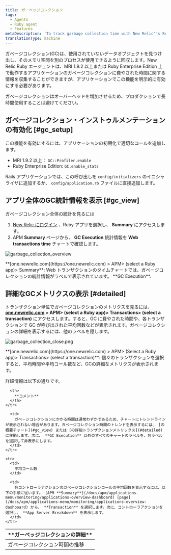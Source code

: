 ```yaml
---
title: ガーベッジコレクション
tags:
  - Agents
  - Ruby agent
  - Features
metaDescription: 'To track garbage collection time with New Relic''s Ruby agent, use GC::Profiler.enable (MRI 1.9.2 or higher) or GC.enable_stats (REE).'
translationType: machine
---
```




ガベージコレクション(GC)は、使用されていないデータオブジェクトを見つけ出し、そのメモリ空間を別のプロセスが使用できるように回収します。New Relic Ruby エージェントは、MRI 1.9.2 以上または Ruby Enterprise Edition 上で動作するアプリケーションのガベージコレクションに費やされた時間に関する情報を収集することができますが、アプリケーションでこの機能を明示的に有効にする必要があります。

<Callout variant="important">
  ガベージコレクションはオーバーヘッドを増加させるため、プロダクションで長時間使用することは避けてください。
</Callout>

## ガベージコレクション・インストゥルメンテーションの有効化 [#gc_setup]

この機能を有効にするには、アプリケーションの初期化で適切なコールを追加します。

* MRI 1.9.2 以上： `GC::Profiler.enable`
* Ruby Enterprise Edition: `GC.enable_stats`

Rails アプリケーションでは、この呼び出しを `config/initializers` のイニシャライザに追加するか、 `config/application.rb` ファイルに直接追加します。

## アプリ全体のGC統計情報を表示 [#gc_view]

ガベージコレクション全体の統計を見るには

1. [New Relic にログイン](https://one.newrelic.com/) 、Ruby アプリを選択し、 **Summary** にアクセスします。
2. APM **Summary** ページから、 **GC Execution** 統計情報を **Web transactions time** チャートで確認します。

<img
  title="garbage_collection_overview"
  alt="garbage_collection_overview"
  src={garbageCollectionOverview}
/>

<figcaption>
  **[one.newrelic.com](https://one.newrelic.com) > APM> (select a Ruby app)> Summary**: Web トランザクションのタイムチャートでは、ガベージコレクションの統計情報がラベルで表示されています。 **GC Execution**.
</figcaption>

## 詳細なGCメトリクスの表示 [#detailed]

トランザクション単位でガベージコレクションのメトリクスを見るには、 **[one.newrelic.com](https://one.newrelic.com) > APM> (select a Ruby app)> Transactions> (select a transaction)** にアクセスします。すると、GC に費やされた時間や、各トランザクションで GC が呼び出された平均回数などが表示されます。ガベージコレクションの詳細を表示するには、他のラベルを隠します。

<img
  title="garbage_collection_close.png"
  alt="garbage_collection_close.png"
  src={garbageCollectionClose}
/>

<figcaption>
  **[one.newrelic.com](https://one.newrelic.com) > APM> (Select a Ruby app)> Transactions> (select a transaction)**: 個々のトランザクションを選択すると、平均時間や平均コール数など、GCの詳細なメトリクスが表示されます。
</figcaption>

詳細情報は以下の通りです。

<table>
  <thead>
    <tr>
      <th width={200}>
        **ガーベッジコレクションの詳細**
      </th>

      <th>
        **コメント**
      </th>
    </tr>
  </thead>

  <tbody>
    <tr>
      <td>
        ガベージコレクション時間の推移
      </td>

      <td>
        ガベージコレクションにかかる時間は通常わずかであるため、チャートにトレンドラインが表示されない場合があります。ガベージコレクション時間のトレンドを表示するには、 [の概要チャート](#gc_view) または [の詳細トランザクションメトリックス](#detailed) に移動します。次に、 **GC Execution** 以外のすべてのチャートのラベルを、各ラベルを選択して非表示にします。
      </td>
    </tr>

    <tr>
      <td>
        平均コール数
      </td>

      <td>
        各コントローラアクションのガベージコレクションコールの平均回数を表示するには、以下の手順に従います。 [APM **Summary**](/docs/apm/applications-menu/monitoring/applications-overview-dashboard) [page](/docs/apm/applications-menu/monitoring/applications-overview-dashboard) から、 **Transaction** を選択します。次に、コントローラアクションを選択し、 **App Server Breakdown** を表示します。
      </td>
    </tr>
  </tbody>
</table>